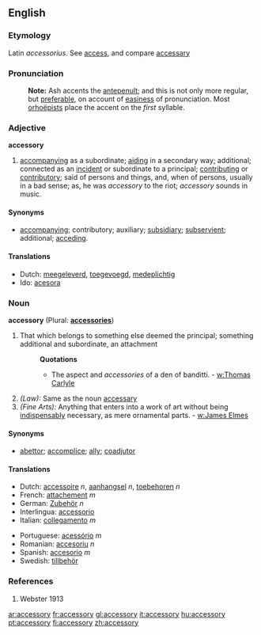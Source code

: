 ==English==
===Etymology===
Latin ''accessorius''. See [[access]], and compare [[accessary]]
===Pronunciation===
:'''Note:''' Ash accents the [[antepenult]]; and this is not only more regular, but [[preferable]], on account of [[easiness]] of pronunciation. Most [[orhoëpists]] place the accent on the ''first'' syllable.
===Adjective===
'''accessory'''
#[[accompanying]] as a subordinate; [[aiding]] in a secondary way; additional; connected as an [[incident]] or subordinate to a principal; [[contributing]] or [[contributory]]; said of persons and things, and, when of persons, usually in a bad sense; as, he was ''accessory'' to the riot; ''accessory'' sounds in music.
====Synonyms====
*[[accompanying]]; contributory; auxiliary; [[subsidiary]]; [[subservient]]; additional; [[acceding]].

====Translations====
*Dutch: [[meegeleverd]], [[toegevoegd]], [[medeplichtig]]
*Ido: [[acesora]]
===Noun===
'''accessory''' (Plural: '''[[accessories]]''')
#That which belongs to something else deemed the principal; something additional and subordinate, an attachment
#:'''Quotations'''
#:*The aspect and ''accessories'' of a den of banditti. - [[w:Thomas Carlyle]]
#''(Law):'' Same as the noun [[accessary]]
#''(Fine Arts):'' Anything that enters into a work of art without being [[indispensably]] necessary, as mere ornamental parts. - [[w:James Elmes]]

====Synonyms====
*[[abettor]]; [[accomplice]]; [[ally]]; [[coadjutor]]

====Translations====
{{top}}
*Dutch: [[accessoire]] ''n'', [[aanhangsel]] ''n'', [[toebehoren]] ''n''
*French: [[attachement]] ''m''
*German: [[Zubehör]] ''n''
*Interlingua: [[accessorio]]
*Italian: [[collegamento]] ''m''
{{mid}}
*Portuguese: [[acessório]] ''m''
*Romanian: [[accesoriu]] ''n''
*Spanish: [[accesorio]] ''m''
*Swedish: [[tillbehör]]
{{bottom}}

===References===
#Webster 1913

[[ar:accessory]]
[[fr:accessory]]
[[gl:accessory]]
[[it:accessory]]
[[hu:accessory]]
[[pt:accessory]]
[[fi:accessory]]
[[zh:accessory]]